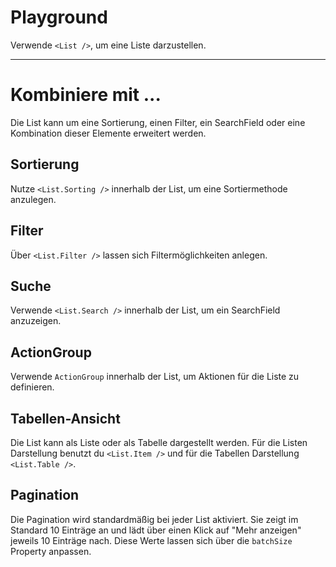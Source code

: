 # Playground

Verwende `<List />`, um eine Liste darzustellen.

<LiveCodeEditor />

---

# Kombiniere mit ...

Die List kann um eine Sortierung, einen Filter, ein SearchField oder eine
Kombination dieser Elemente erweitert werden.

## Sortierung

Nutze `<List.Sorting />` innerhalb der List, um eine Sortiermethode anzulegen.

<LiveCodeEditor example="sorting" editorCollapsed />

## Filter

Über `<List.Filter />` lassen sich Filtermöglichkeiten anlegen.

<LiveCodeEditor example="filter" editorCollapsed />

## Suche

Verwende `<List.Search />` innerhalb der List, um ein SearchField anzuzeigen.

<LiveCodeEditor example="search" editorCollapsed />

## ActionGroup

Verwende `ActionGroup` innerhalb der List, um Aktionen für die Liste zu
definieren.

<LiveCodeEditor example="actionGroup" editorCollapsed />

## Tabellen-Ansicht

Die List kann als Liste oder als Tabelle dargestellt werden. Für die Listen
Darstellung benutzt du `<List.Item />` und für die Tabellen Darstellung
`<List.Table />`.

<LiveCodeEditor example="table" editorCollapsed />

## Pagination

Die Pagination wird standardmäßig bei jeder List aktiviert. Sie zeigt im
Standard 10 Einträge an und lädt über einen Klick auf "Mehr anzeigen" jeweils 10
Einträge nach. Diese Werte lassen sich über die `batchSize` Property anpassen.

<LiveCodeEditor example="pagination" editorCollapsed />
